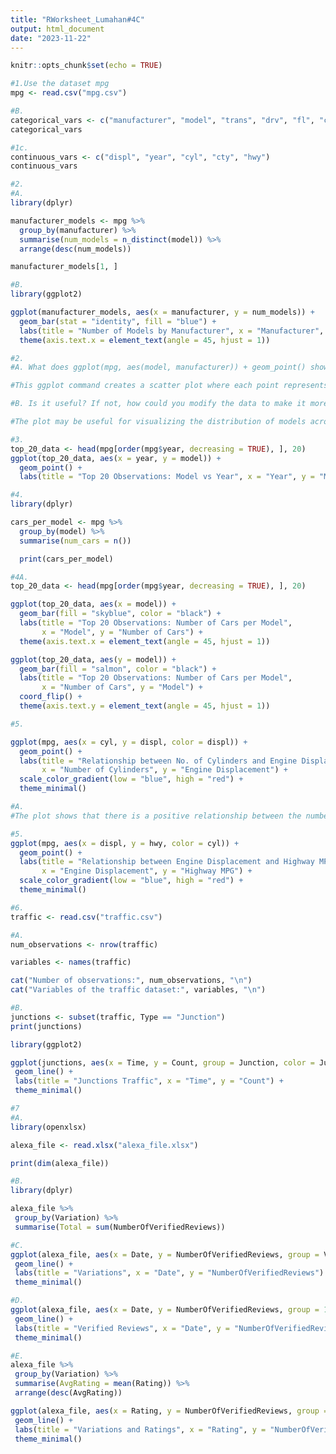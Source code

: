 ```yaml
---
title: "RWorksheet_Lumahan#4C"
output: html_document
date: "2023-11-22"
---
```


```r
knitr::opts_chunk$set(echo = TRUE)
```

```r
#1.Use the dataset mpg
mpg <- read.csv("mpg.csv")
```
```r
#B.
categorical_vars <- c("manufacturer", "model", "trans", "drv", "fl", "class")
categorical_vars
```

```r
#1c.
continuous_vars <- c("displ", "year", "cyl", "cty", "hwy")
continuous_vars
```
```r
#2.
#A.
library(dplyr)

manufacturer_models <- mpg %>%
  group_by(manufacturer) %>%
  summarise(num_models = n_distinct(model)) %>%
  arrange(desc(num_models))

manufacturer_models[1, ]

```
```r
#B.
library(ggplot2)

ggplot(manufacturer_models, aes(x = manufacturer, y = num_models)) +
  geom_bar(stat = "identity", fill = "blue") +
  labs(title = "Number of Models by Manufacturer", x = "Manufacturer", y = "Number of Models") +
  theme(axis.text.x = element_text(angle = 45, hjust = 1))
```

```r
#2.
#A. What does ggplot(mpg, aes(model, manufacturer)) + geom_point() show?

#This ggplot command creates a scatter plot where each point represents a car model, positioned along the x-axis by the model name and along the y-axis by the manufacturer.

#B. Is it useful? If not, how could you modify the data to make it more informative?

#The plot may be useful for visualizing the distribution of models across manufacturers, but it could be crowded and hard to interpret if there are many models. To make it more informative, you could consider grouping or coloring points based on some other variable, such as the fuel type or class of the car.
```
```r
#3.
top_20_data <- head(mpg[order(mpg$year, decreasing = TRUE), ], 20)
ggplot(top_20_data, aes(x = year, y = model)) +
  geom_point() +
  labs(title = "Top 20 Observations: Model vs Year", x = "Year", y = "Model") + theme(axis.text.x = element_text(angle = 45, hjust = 1))
```
```r
#4.
library(dplyr)

cars_per_model <- mpg %>%
  group_by(model) %>%
  summarise(num_cars = n())

  print(cars_per_model)
```
```r
#4A.
top_20_data <- head(mpg[order(mpg$year, decreasing = TRUE), ], 20)

ggplot(top_20_data, aes(x = model)) +
  geom_bar(fill = "skyblue", color = "black") +
  labs(title = "Top 20 Observations: Number of Cars per Model",
       x = "Model", y = "Number of Cars") +
  theme(axis.text.x = element_text(angle = 45, hjust = 1))
```

```r
ggplot(top_20_data, aes(y = model)) +
  geom_bar(fill = "salmon", color = "black") +
  labs(title = "Top 20 Observations: Number of Cars per Model",
       x = "Number of Cars", y = "Model") +
  coord_flip() +
  theme(axis.text.y = element_text(angle = 45, hjust = 1))
```

```r
#5.

ggplot(mpg, aes(x = cyl, y = displ, color = displ)) +
  geom_point() +
  labs(title = "Relationship between No. of Cylinders and Engine Displacement",
       x = "Number of Cylinders", y = "Engine Displacement") +
  scale_color_gradient(low = "blue", high = "red") +
  theme_minimal()

#A.
#The plot shows that there is a positive relationship between the number of cylinders and engine displacement. As the number of cylinders increases, the engine displacement tends to increase. The color gradient adds an extra dimension, indicating the specific values of engine displacement.
```
```r
#5.
ggplot(mpg, aes(x = displ, y = hwy, color = cyl)) +
  geom_point() +
  labs(title = "Relationship between Engine Displacement and Highway MPG",
       x = "Engine Displacement", y = "Highway MPG") +
  scale_color_gradient(low = "blue", high = "red") +
  theme_minimal()
```
```r
#6.
traffic <- read.csv("traffic.csv")
```
```r
#A.
num_observations <- nrow(traffic)

variables <- names(traffic)

cat("Number of observations:", num_observations, "\n")
cat("Variables of the traffic dataset:", variables, "\n")
```

```r
#B.
junctions <- subset(traffic, Type == "Junction")
print(junctions)
```

```r
library(ggplot2)

ggplot(junctions, aes(x = Time, y = Count, group = Junction, color = Junction)) +
 geom_line() +
 labs(title = "Junctions Traffic", x = "Time", y = "Count") +
 theme_minimal()
```

```r
#7
#A.
library(openxlsx)

alexa_file <- read.xlsx("alexa_file.xlsx")

print(dim(alexa_file))
```
```r
#B.
library(dplyr)

alexa_file %>%
 group_by(Variation) %>%
 summarise(Total = sum(NumberOfVerifiedReviews))
```

```r
#C.
ggplot(alexa_file, aes(x = Date, y = NumberOfVerifiedReviews, group = Variation, color = Variation)) +
 geom_line() +
 labs(title = "Variations", x = "Date", y = "NumberOfVerifiedReviews") +
 theme_minimal()
```
```r
#D.
ggplot(alexa_file, aes(x = Date, y = NumberOfVerifiedReviews, group = 1)) +
 geom_line() +
 labs(title = "Verified Reviews", x = "Date", y = "NumberOfVerifiedReviews") +
 theme_minimal()
```
```r
#E.
alexa_file %>%
 group_by(Variation) %>%
 summarise(AvgRating = mean(Rating)) %>%
 arrange(desc(AvgRating))

ggplot(alexa_file, aes(x = Rating, y = NumberOfVerifiedReviews, group = Variation, color = Variation)) +
 geom_line() +
 labs(title = "Variations and Ratings", x = "Rating", y = "NumberOfVerifiedReviews") +
 theme_minimal()
```
